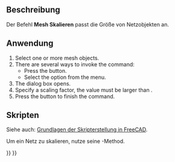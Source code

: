 <languages/>

{{Docnav
|[[Mesh_Decimating/de|Dezimieren]]
|[[Mesh_BuildRegularSolid/de|RegelgeometrieErstellen]]
|[[Mesh_Workbench/de|Mesh]]
|IconL=Mesh_Decimating.svg
|IconR=Mesh_BuildRegularSolid.svg
|IconC=Workbench_Mesh.svg
}}

{{GuiCommand/de
|Name=Mesh Scale
|Name/de=Mesh Skalieren
|MenuLocation=Netze → Skalieren...
|Workbenches=[[Mesh_Workbench/de|Mesh]]
}}

<span id="Description"></span>
==Beschreibung==

Der Befehl '''Mesh Skalieren''' passt die Größe von Netzobjekten an.

<span id="Usage"></span>
==Anwendung==

# Select one or more mesh objects.
# There are several ways to invoke the command:
#* Press the {{Button|[[Image:Mesh_Scale.svg|16px]] [[Mesh_Scale|Scale]]}} button.
#* Select the {{MenuCommand|Meshes → [[Image:Mesh_Scale.svg|16px]] Scale}} option from the menu.
# The {{MenuCommand|Scaling}} dialog box opens.
# Specify a scaling factor, the value must be larger than {{Value|0}}.
# Press the {{button|OK}} button to finish the command.

<span id="Scripting"></span>
==Skripten==

Siehe auch: [[FreeCAD_Scripting_Basics/de|Grundlagen der Skripterstellung in FreeCAD]].

Um ein Netz zu skalieren, nutze seine  {{incode|transformGeometry}}-Method.

{{Code|code=
import FreeCAD as App
import Mesh

# Create a non-parametric box-shaped mesh:
msh = App.ActiveDocument.addObject("Mesh::Feature", "Mesh")
msh.Mesh = Mesh.createBox(10, 10, 10)
msh.ViewObject.DisplayMode = "Flat Lines"

# Create and scale a matrix:
mat = App.Matrix()
mat.scale(2.0, 3.0, 4.0)  # Unequal scaling.

# We need to work on a copy of the msh.Mesh object:
new_msh = msh.Mesh.copy()

# Transform that copy:
new_msh.transformGeometry(mat)

# Update msh.Mesh:
msh.Mesh = new_msh
}}


{{Docnav
|[[Mesh_Decimating/de|Dezimieren]]
|[[Mesh_BuildRegularSolid/de|RegelgeometrieErstellen]]
|[[Mesh_Workbench/de|Mesh]]
|IconL=Mesh_Decimating.svg
|IconR=Mesh_BuildRegularSolid.svg
|IconC=Workbench_Mesh.svg
}}

{{Mesh Tools navi{{#translation:}}}}
{{Userdocnavi{{#translation:}}}}
